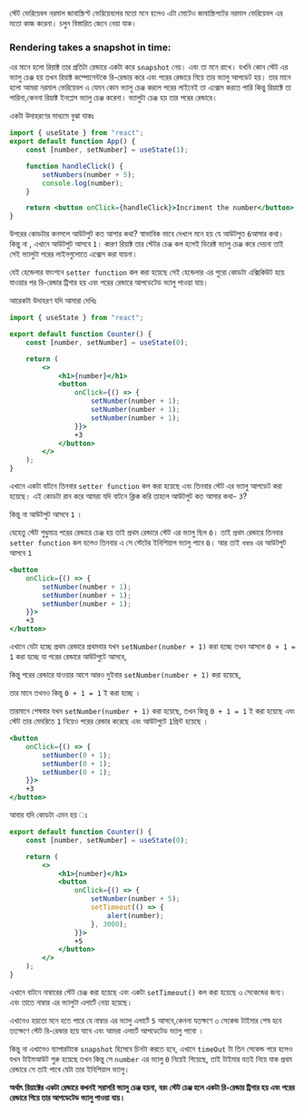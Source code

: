 স্টেট ভেরিয়েবল নরমাল জাবাস্ক্রিপ্ট ভেরিয়েবলের মতো মনে হলেও এটা মোটেও জাবাস্ক্রিপটের নরমাল ভেরিয়েবল এর মতো কাজ করেনা। চলুন বিস্তারিত জেনে নেয়া যাক।

### Rendering takes a snapshot in time:

এর মানে হলো রিয়াক্ট তার প্রতিটা রেন্ডারে একটা করে `snapshot` নেয়। এবং তা মনে রাখে। যখনি কোন স্টেট এর ভ্যালু চেঞ্জ হয় তখন রিয়াক্ট কম্পোনেন্টকে রি-রেন্ডার করে এবং পরের রেন্ডারে গিয়ে তার ভ্যালু আপডেট হয়। তার মানে হলো আমরা নরমাল ভেরিয়েবল এ যেমন কোন ভ্যালু চেঞ্জ করলে পরের লাইনেই তা এক্সেস করতে পারি কিন্তু রিয়াক্টে তা পারিনা,কেননা রিয়াক্ট ইনপ্লেস ভ্যালু চেঞ্জ করেনা। ভ্যালুটা চেঞ্জ হয় তার পরের রেন্ডারে।

একটা উদাহরণের মাধ্যমে বুঝা যাকঃ

```jsx filename="App.jsx" showLineNumbers
import { useState } from "react";
export default function App() {
    const [number, setNumber] = useState(1);

    function handleClick() {
        setNumbers(number + 5);
        console.log(number);
    }

    return <button onClick={handleClick}>Incriment the number</button>;
}
```

উপরের কোডটার কনসলে আউটপুট কত আশার কথা? স্বাভাবিক ভাবে দেখলে মনে হয় যে আউটপুত `6`আসার কথা। কিন্তু না , এখানে আউটপুট আসবে `1`। কারণ রিয়াক্ট তার স্টেটর চেঞ্জ কল হলেই ডিরেক্ট ভ্যালু চেঞ্জ করে দেয়না তাই সেই ভ্যালুটা পরের লাইনগুলোতে এক্সেস করা যায়না।

যেই হেন্ডেলার ফাংশনে `setter function` কল করা হয়েছে সেই হেন্ডেলার এর পুরো কোডটা এক্সিকিউট হয়ে যাওয়ার পর রি-রেন্ডার ট্রিগার হয় এবং পরের রেন্ডারে আপডেটেড ভ্যালু পাওয়া যায়।

আরেকটা উদাহরণ যদি আমারা দেখিঃ

```jsx filename="App.jsx" showLineNumbers
import { useState } from "react";

export default function Counter() {
    const [number, setNumber] = useState(0);

    return (
        <>
            <h1>{number}</h1>
            <button
                onClick={() => {
                    setNumber(number + 1);
                    setNumber(number + 1);
                    setNumber(number + 1);
                }}>
                +3
            </button>
        </>
    );
}
```

এখানে একটা বাটনে তিনবার `setter function` কল করা হয়েছে এবং তিনবার স্টেট এর ভ্যালু আপডেট করা হয়েছে। এই কোডটা রান করে আমরা যদি বাটনে ক্লিক করি তাহলে আউটপুট কত আসার কথা- `3`?

কিন্তু না আউটপুট আসবে `1` ।

যেহেতু স্টেট শুধুমাত্র পরের রেন্ডারে চেঞ্জ হয় তাই প্রথম রেন্ডারে স্টেট এর ভ্যালু ছিল `0`। তাই প্রথম রেন্ডারে তিনবার `setter function` কল হলেও তিনবার এ সে স্টেটের ইনিশিয়াল ভ্যালু পাবে `0`। আর তাই `নাম্বার` এর আউটপুট আসবে `1`

```jsx filename="App.jsx" showLineNumbers
<button
    onClick={() => {
        setNumber(number + 1);
        setNumber(number + 1);
        setNumber(number + 1);
    }}>
    +3
</button>
```

এখানে যেটা হচ্ছে প্রথম রেন্ডারে প্রথমবার যখন `setNumber(number + 1)` করা হচ্ছে তখন আসলে `0 + 1 = 1` করা হচ্ছে যা পরের রেন্ডারে আউটপুটে আসবে,

কিন্তু পরের রেন্ডারে যাওয়ার আগে আরও দুইবার `setNumber(number + 1)` করা হয়েছে,

তার মানে তখনও কিন্তু `0 + 1 = 1` ই করা হচ্ছে ।

তারমানে শেষবার যখন `setNumber(number + 1)` করা হয়েছে, তখন কিন্তু `0 + 1 = 1` ই করা হয়েছে এবং স্টেট তার মেমরিতে `1` নিয়েও পরের রেন্ডার করেছে এবং আউটপুটে `1`প্রিন্ট হয়েছে ।

```jsx filename="App.jsx" showLineNumbers
<button
    onClick={() => {
        setNumber(0 + 1);
        setNumber(0 + 1);
        setNumber(0 + 1);
    }}>
    +3
</button>
```

আবার যদি কোডটা এমন হয় ঃ

```jsx filename="App.jsx" showLineNumbers
export default function Counter() {
    const [number, setNumber] = useState(0);

    return (
        <>
            <h1>{number}</h1>
            <button
                onClick={() => {
                    setNumber(number + 5);
                    setTimeout(() => {
                        alert(number);
                    }, 3000);
                }}>
                +5
            </button>
        </>
    );
}
```

এখানে বাটনে নাম্বারের স্টেট চেঞ্জ করা হয়েছে এবং একটা `setTimeout()` কল করা হয়েছে ৩ সেকেন্ডের জন্য। এবং তাতে নাম্বার এর ভ্যালুটা এলার্টে নেয়া হয়েছে।

এখানেও হয়তো মনে হতে পারে যে নাম্বার এর ভ্যালু এলার্টে `5` আসবে,কেননা যতক্ষণে ৩ সেকেন্ড টাইমার শেষ হবে ততক্ষণে স্টেট রি-রেন্ডার হয়ে যাবে এবং আমরা এলার্টে আপডেটেড ভ্যালু পাবো ।

কিন্তু না এখানেও ব্যাপারটাকে `snapshot` হিসেবে চিনটা করতে হবে, এখানে `timeOut` টা তিন সেকেন্ড পরে হলেও যখন টাইমআউট শুরু হয়েছে তখন কিন্তু সে `number` এর ভ্যালু `0` নিয়েই গিয়েছে, তাই টাইমার যতই নিয়ে যাক প্রথম রেন্ডারে সে তাই পাবে যেটা তার ইনিশিয়াল ভ্যালু।

**অর্থাৎ রিয়াক্টের একটা রেন্ডারে কখনই সরাসরি ভ্যালু চেঞ্জ হয়না, বরং স্টেট চেঞ্জ হলে একটা রি-রেন্ডার ট্রিগার হয় এবং পরের রেন্ডারে গিয়ে তার আপডেটেড ভ্যালু পাওয়া যায়।**

